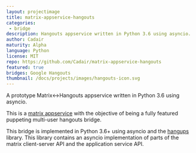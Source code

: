 ```yaml
---
layout: projectimage
title: matrix-appservice-hangouts
categories: 
 - bridge
description: Hangouts appservice written in Python 3.6 using asyncio.
author: Cadair
maturity: Alpha
language: Python
license: MIT
repo: https://github.com/Cadair/matrix-appservice-hangouts
featured: true
bridges: Google Hangouts
thumbnail: /docs/projects/images/hangouts-icon.svg
---
```


A prototype Matrix<->Hangouts appservice written in Python 3.6 using asyncio.

This is a [matrix appservice](https://matrix.org/docs/guides/application_services.html)
with the objective of being a fully featured puppeting multi-user hangouts bridge.

This bridge is implemented in Python 3.6+ using asyncio and the
[hangups](https://github.com/tdryer/hangups) library. This library contains an
asyncio implementation of parts of the matrix client-server API and the
application service API.


